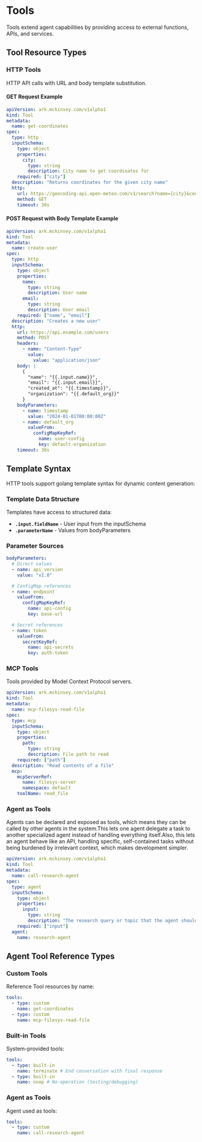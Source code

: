 # Tools

Tools extend agent capabilities by providing access to external functions, APIs, and services.

## Tool Resource Types

### HTTP Tools

HTTP API calls with URL and body template substitution.

#### GET Request Example

```yaml
apiVersion: ark.mckinsey.com/v1alpha1
kind: Tool
metadata:
  name: get-coordinates
spec:
  type: http
  inputSchema:
    type: object
    properties:
      city:
        type: string
        description: City name to get coordinates for
    required: ["city"]
  description: "Returns coordinates for the given city name"
  http:
    url: https://geocoding-api.open-meteo.com/v1/search?name={city}&count=1
    method: GET
    timeout: 30s
```

#### POST Request with Body Template Example

```yaml
apiVersion: ark.mckinsey.com/v1alpha1
kind: Tool
metadata:
  name: create-user
spec:
  type: http
  inputSchema:
    type: object
    properties:
      name:
        type: string
        description: User name
      email:
        type: string
        description: User email
    required: ["name", "email"]
  description: "Creates a new user"
  http:
    url: https://api.example.com/users
    method: POST
    headers:
      - name: "Content-Type"
        value:
          value: "application/json"
    body: |
      {
        "name": "{{.input.name}}",
        "email": "{{.input.email}}",
        "created_at": "{{.timestamp}}",
        "organization": "{{.default_org}}"
      }
    bodyParameters:
      - name: timestamp
        value: "2024-01-01T00:00:00Z"
      - name: default_org
        valueFrom:
          configMapKeyRef:
            name: user-config
            key: default-organization
    timeout: 30s
```

## Template Syntax

HTTP tools support golang template syntax for dynamic content generation:

### Template Data Structure

Templates have access to structured data:

- **`.input.fieldName`** - User input from the inputSchema
- **`.parameterName`** - Values from bodyParameters

### Parameter Sources

```yaml
bodyParameters:
  # Direct values
  - name: api_version
    value: "v1.0"

  # ConfigMap references
  - name: endpoint
    valueFrom:
      configMapKeyRef:
        name: api-config
        key: base-url

  # Secret references
  - name: token
    valueFrom:
      secretKeyRef:
        name: api-secrets
        key: auth-token
```

### MCP Tools

Tools provided by Model Context Protocol servers.

```yaml
apiVersion: ark.mckinsey.com/v1alpha1
kind: Tool
metadata:
  name: mcp-filesys-read-file
spec:
  type: mcp
  inputSchema:
    type: object
    properties:
      path:
        type: string
        description: File path to read
    required: ["path"]
  description: "Read contents of a file"
  mcp:
    mcpServerRef:
      name: filesys-server
      namespace: default
    toolName: read_file
```

### Agent as Tools

Agents can be declared and exposed as tools, which means they can be called by other agents in the system.This lets one agent delegate a task to another specialized agent instead of handling everything itself.Also, this lets an agent behave like an API, handling specific, self-contained tasks without being burdened by irrelevant context, which makes development simpler.

```yaml
apiVersion: ark.mckinsey.com/v1alpha1
kind: Tool
metadata:
  name: call-research-agent
spec:
  type: agent
  inputSchema:
    type: object
    properties:
      input:
        type: string
        description: "The research query or topic that the agent should investigate and provide insights on."
    required: ["input"]
  agent:
    name: research-agent
```

## Agent Tool Reference Types

### Custom Tools

Reference Tool resources by name:

```yaml
tools:
  - type: custom
    name: get-coordinates
  - type: custom
    name: mcp-filesys-read-file
```

### Built-in Tools

System-provided tools:

```yaml
tools:
  - type: built-in
    name: terminate # End conversation with final response
  - type: built-in
    name: noop # No-operation (testing/debugging)
```

### Agent as Tools

Agent used as tools:

```yaml
tools:
  - type: custom
    name: call-research-agent
```
